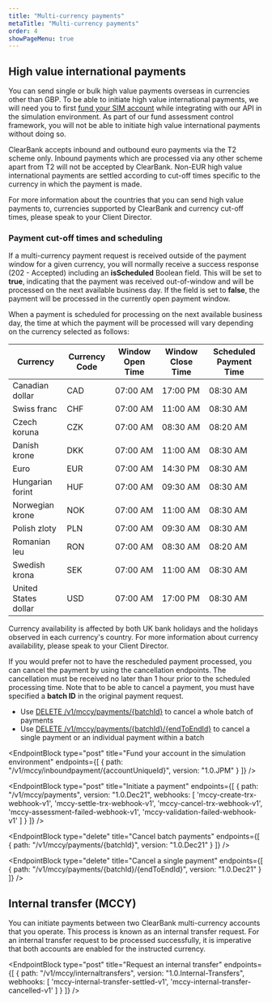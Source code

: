 ```yaml
---
title: "Multi-currency payments"
metaTitle: "Multi-currency payments"
order: 4
showPageMenu: true
---
```




## High value international payments

You can send single or bulk high value payments overseas in currencies other than GBP. To be able to initiate high value international payments, we will need you to first [fund your SIM account](#fund-your-account-in-the-simulation-environment) while integrating with our API in the simulation environment. As part of our fund assessment control framework, you will not be able to initiate high value international payments without doing so.

ClearBank accepts inbound and outbound euro payments via the T2 scheme only. Inbound payments which are processed via any other scheme apart from T2 will not be accepted by ClearBank. Non-EUR high value international payments are settled according to cut-off times specific to the currency in which the payment is made.

For more information about the countries that you can send high value payments to, currencies supported by ClearBank and currency cut-off times, please speak to your Client Director.

### Payment cut-off times and scheduling
If a multi-currency payment request is received outside of the payment window for a given currency, you will normally receive a success response (202 - Accepted) including an **isScheduled** Boolean field. This will be set to **true**, indicating that the payment was received out-of-window and will be processed on the next available business day. If the field is set to **false**, the payment will be processed in the currently open payment window.

When a payment is scheduled for processing on the next available business day, the time at which the payment will be processed will vary depending on the currency selected as follows:


| Currency             | Currency Code | Window Open Time | Window Close Time | Scheduled Payment Time |
| -------------------- | ------------- | ---------------- | ----------------- | ---------------------- |
| Canadian dollar      | CAD           | 07:00 AM         | 17:00 PM          | 08:30 AM               |
| Swiss franc          | CHF           | 07:00 AM         | 11:00 AM          | 08:30 AM               |
| Czech koruna         | CZK           | 07:00 AM         | 08:30 AM          | 08:20 AM               |
| Danish krone         | DKK           | 07:00 AM         | 11:00 AM          | 08:30 AM               |
| Euro                 | EUR           | 07:00 AM         | 14:30 PM          | 08:30 AM               |
| Hungarian forint     | HUF           | 07:00 AM         | 09:30 AM          | 08:30 AM               |
| Norwegian krone      | NOK           | 07:00 AM         | 11:00 AM          | 08:30 AM               |
| Polish zloty         | PLN           | 07:00 AM         | 09:30 AM          | 08:30 AM               |
| Romanian leu         | RON           | 07:00 AM         | 08:30 AM          | 08:20 AM               |
| Swedish krona        | SEK           | 07:00 AM         | 11:00 AM          | 08:30 AM               |
| United States dollar | USD           | 07:00 AM         | 17:00 PM          | 08:30 AM               |

<Callout colour="blue">
  Currency availability is affected by both UK bank holidays and the holidays observed in each currency's country. For more information about currency availability, please speak to your Client Director.
</Callout>

If you would prefer not to have the rescheduled payment processed, you can cancel the payment by using the cancellation endpoints. The cancellation must be received no later than 1 hour prior to the scheduled processing time. Note that to be able to cancel a payment, you must have specified a **batch ID** in the original payment request.

* Use [DELETE /v1/mccy/payments/{batchId}](#cancel-batch-payments) to cancel a whole batch of payments
* Use [DELETE /v1/mccy/payments/{batchId}/{endToEndId}](#cancel-a-single-payment) to cancel a single payment or an individual payment within a batch

<EndpointBlock
  type="post"
  title="Fund your account in the simulation environment"
  endpoints={[
    {
      path: "/v1/mccy/inboundpayment/{accountUniqueId}",
      version: "1.0.JPM"
    }
  ]}
/>

<EndpointBlock
  type="post"
  title="Initiate a payment"
  endpoints={[
    {
      path: "/v1/mccy/payments",
      version: "1.0.Dec21",
      webhooks: [
        'mccy-create-trx-webhook-v1',
        'mccy-settle-trx-webhook-v1',
        'mccy-cancel-trx-webhook-v1',
        'mccy-assessment-failed-webhook-v1',
        'mccy-validation-failed-webhook-v1'
      ]
    }
  ]}
/>

<WebhookPlaceholder render='mccy-create-trx-webhook-v1' />
<WebhookPlaceholder render='mccy-settle-trx-webhook-v1' />
<WebhookPlaceholder render='mccy-cancel-trx-webhook-v1' />
<WebhookPlaceholder render='mccy-assessment-failed-webhook-v1' />
<WebhookPlaceholder render='mccy-validation-failed-webhook-v1' />

<EndpointBlock
  type="delete"
  title="Cancel batch payments"
  endpoints={[
    {
      path: "/v1/mccy/payments/{batchId}",
      version: "1.0.Dec21"
    }
  ]}
/>

<EndpointBlock
  type="delete"
  title="Cancel a single payment"
  endpoints={[
    {
      path: "/v1/mccy/payments/{batchId}/{endToEndId}",
      version: "1.0.Dec21"
    }
  ]}
/>

## Internal transfer (MCCY)

You can initiate payments between two ClearBank multi-currency accounts that you operate. This process is known as an internal transfer request. For an internal transfer request to be processed successfully, it is imperative that both accounts are enabled for the instructed currency.

<EndpointBlock
  type="post"
  title="Request an internal transfer"
  endpoints={[
    {
      path: "/v1/mccy/internaltransfers",
      version: "1.0.Internal-Transfers",
      webhooks: [
        'mccy-internal-transfer-settled-v1',
        'mccy-internal-transfer-cancelled-v1'
      ]
    }
  ]}
/>

<WebhookPlaceholder render='mccy-internal-transfer-settled-v1' />
<WebhookPlaceholder render='mccy-internal-transfer-cancelled-v1' />